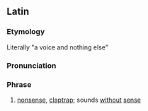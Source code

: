 ==Latin==

===Etymology===
Literally "a voice and nothing else"

===Pronunciation===
{{la-IPA|vōx et praetereā nihil}}

===Phrase===
{{head|la|phrase|head=[[vōx]] [[et]] [[praetereā]] [[nihil]]}}

# [[nonsense]], [[claptrap]]; sounds [[without]] [[sense]]